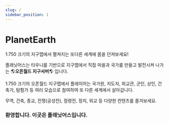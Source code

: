 ```yaml
---
slug: /
sidebar_position: 1
---
```

# PlanetEarth

1:750 크기의 지구맵에서 펼쳐지는 또다른 세계에 몸을 던져보세요!

플래닛어스는 타우니를 기반으로 지구맵에서 직접 마을과 국가를 만들고 발전시켜 나가는
🌎**오픈월드 지구서버**🌎 입니다.

1:750 크기의 오픈월드 지구맵에서 플레이어는 국가원, 지도자, 외교관, 군인, 상인, 건축가, 탐험가 등 여러 모습으로 참여하여 또 다른 세계에서 살아갑니다.

무역, 건축, 종교, 전쟁(공성전), 점령전, 정치, 외교 등 다양한 컨텐츠를 즐겨보세요.

### 환영합니다. 이곳은 플래닛어스입니다.